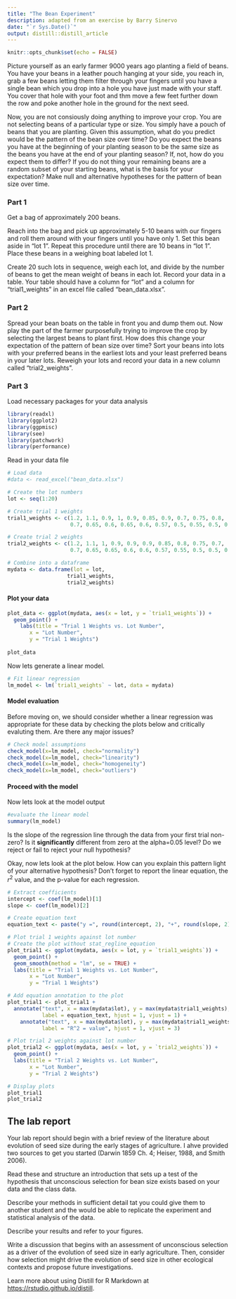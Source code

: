```yaml
---
title: "The Bean Experiment"
description: adapted from an exercise by Barry Sinervo
date: "`r Sys.Date()`"
output: distill::distill_article
---
```


```r
knitr::opts_chunk$set(echo = FALSE)
```
 
Picture yourself as an early farmer 9000 years ago planting a field of beans. You have your beans in a leather pouch hanging at your side, you reach in, grab a few beans letting them filter through your fingers until you have a single bean which you drop into a hole you have just
made with your staff. You cover that hole with your foot and thm move a few feet further down the row and poke another hole in the ground for the next seed.  

Now, you are not consiously doing anything to improve your crop. You are not selecting beans of a particular type or size. You simply have a pouch of beans that you are planting. Given this assumption, what do you predict would be the pattern of the bean size over time? Do you expect the beans you have at the beginning of your planting season to be the same size as the beans you have at the end of your planting season? If, not, how do you expect them to differ? If you do not thing your remaining beans are a random subset of your starting beans, what is the basis for your expectation? Make null and alternative hypotheses for the pattern of bean size over time.

### Part 1

Get a bag of approximately 200 beans.  

Reach into the bag and pick up approximately 5-10 beans with our fingers and roll them around with your fingers until you have only 1. Set this bean aside in "lot 1". Repeat this procedure until there are 10 beans in "lot 1". Place these beans in a weighing boat labeled lot 1.   

Create 20 such lots in sequence, weigh each lot, and divide by the number of beans to get the mean weight of beans in each lot. Record your data in a table. Your table should have a column for "lot" and a column for "trial1_weights" in an excel file called "bean_data.xlsx".

### Part 2

Spread your bean boats on the table in front you and dump them out. Now play the part of the farmer purposefully trying to improve the crop by selecting the largest beans to plant first. How does this change your expectation of the pattern of bean size over time?  Sort your beans into lots with your preferred beans in the earliest lots and your least preferred beans in your later lots. Reweigh your lots and record your data in a new column called "trial2_weights".

### Part 3

Load necessary packages for your data analysis

```r
library(readxl)
library(ggplot2)
library(ggpmisc)
library(see)
library(patchwork)
library(performance)
```

Read in your data file

```r
# Load data
#data <- read_excel("bean_data.xlsx")

# Create the lot numbers
lot <- seq(1:20)

# Create trial 1 weights
trial1_weights <- c(1.2, 1.1, 0.9, 1, 0.9, 0.85, 0.9, 0.7, 0.75, 0.8, 
                    0.7, 0.65, 0.6, 0.65, 0.6, 0.57, 0.5, 0.55, 0.5, 0.5)

# Create trial 2 weights
trial2_weights <- c(1.2, 1.1, 1, 0.9, 0.9, 0.9, 0.85, 0.8, 0.75, 0.7, 
                    0.7, 0.65, 0.65, 0.6, 0.6, 0.57, 0.55, 0.5, 0.5, 0.5)

# Combine into a dataframe
mydata <- data.frame(lot = lot, 
                   trial1_weights, 
                   trial2_weights)
```

#### Plot your data

```r
plot_data <- ggplot(mydata, aes(x = lot, y = `trial1_weights`)) +
  geom_point() +
	labs(title = "Trial 1 Weights vs. Lot Number",
       x = "Lot Number",
       y = "Trial 1 Weights")
	
plot_data
```

Now lets generate a linear model.

```r
# Fit linear regression
lm_model <- lm(`trial1_weights` ~ lot, data = mydata)
```

#### Model evaluation

Before moving on, we should consider whether a linear regression was appropriate for these data by checking the plots below and critically evaluting them. Are there any major issues?

```r
# Check model assumptions
check_model(x=lm_model, check="normality")
check_model(x=lm_model, check="linearity")
check_model(x=lm_model, check="homogeneity")
check_model(x=lm_model, check="outliers")
```

#### Proceed with the model

Now lets look at the model output

```r
#evaluate the linear model
summary(lm_model)
```

Is the slope of the regression line through the data from your first trial non-zero? Is it **significantly** different from zero at the alpha=0.05 level? Do we reject or fail to reject your null hypothesis? 

Okay, now lets look at the plot below. How can you explain this pattern light of your alternative hypothesis? Don't forget to report the linear equation, the $r^2$ value, and the p-value for each regression.

```r
# Extract coefficients
intercept <- coef(lm_model)[1]
slope <- coef(lm_model)[2]

# Create equation text
equation_text <- paste("y =", round(intercept, 2), "+", round(slope, 2), "x")

# Plot trial 1 weights against lot number
# Create the plot without stat_regline_equation
plot_trial1 <- ggplot(mydata, aes(x = lot, y = `trial1_weights`)) +
  geom_point() +
  geom_smooth(method = "lm", se = TRUE) +
  labs(title = "Trial 1 Weights vs. Lot Number",
       x = "Lot Number",
       y = "Trial 1 Weights")

# Add equation annotation to the plot
plot_trial1 <- plot_trial1 +
  annotate("text", x = max(mydata$lot), y = max(mydata$trial1_weights), 
           label = equation_text, hjust = 1, vjust = 1) +
	annotate("text", x = max(mydata$lot), y = max(mydata$trial1_weights), 
           label = "R^2 = value", hjust = 1, vjust = 3)

# Plot trial 2 weights against lot number
plot_trial2 <- ggplot(mydata, aes(x = lot, y = `trial2_weights`)) +
  geom_point() +
  labs(title = "Trial 2 Weights vs. Lot Number",
       x = "Lot Number",
       y = "Trial 2 Weights")

# Display plots
plot_trial1
plot_trial2
```

## The lab report

Your lab report should begin with a brief review of the literature about evolution of seed size during the early stages of agriculture. I ahve provided two sources to get you started (Darwin 1859 Ch. 4; Heiser, 1988, and Smith 2006). 

Read these and structure an introduction that sets up a test of the hypothesis that unconscious selection for bean size exists based on your data and the class data.  

Describe your methods in sufficient detail tat you could give them to another student and the would be able to replicate the experiment and statistical analysis of the data.  

Describe your results and refer to your figures.

Write a discussion that begins with an assessment of unconscious selection as a driver of the evolution of seed size in early agriculture. Then, consider how selection might drive the evolution of seed size in other ecological contexts and propose future investigations.  

Learn more about using Distill for R Markdown at <https://rstudio.github.io/distill>.
